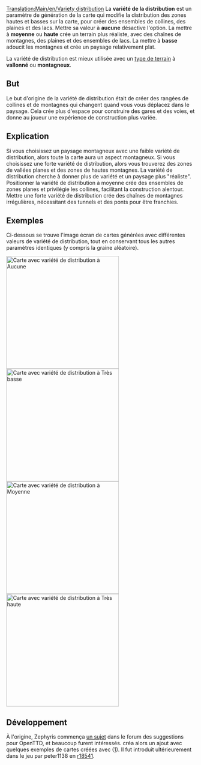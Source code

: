 [[Translation:Main/en/Variety distribution]]
La '''variété de la distribution''' est un paramètre de génération de la carte qui modifie la distribution des zones hautes et basses sur la carte, pour créer des ensembles de collines, des plaines et des lacs.
Mettre sa valeur à '''aucune''' désactive l'option. La mettre à '''moyenne''' ou '''haute''' crée un terrain plus réaliste, avec des chaînes de montagnes, des plaines et des ensembles de lacs. La mettre à '''basse''' adoucit les montagnes et crée un paysage relativement plat.

La variété de distribution est mieux utilisée avec un [[Main/fr/Type de terrain|type de terrain]] à '''vallonné''' ou '''montagneux'''.

{{fr/Disponibilité|1.0}}

== But ==
Le but d'origine de la variété de distribution était de créer des rangées de collines et de montagnes qui changent quand vous vous déplacez dans le paysage. Cela crée plus d'espace pour construire des gares et des voies, et donne au joueur une expérience de construction plus variée.

== Explication ==
Si vous choisissez un paysage montagneux avec une faible variété de distribution, alors toute la carte aura un aspect montagneux. Si vous choisissez une forte variété de distribution, alors vous trouverez des zones de vallées planes et des zones de hautes montagnes. La variété de distribution cherche à donner plus de variété et un paysage plus "réaliste". Positionner la variété de distribution à moyenne crée des ensembles de zones planes et privilégie les collines, facilitant la construction alentour. Mettre une forte variété de distribution crée des chaînes de montagnes irrégulières, nécessitant des tunnels et des ponts pour être franchies.

== Exemples ==

Ci-dessous se trouve l'image écran de cartes générées avec différentes valeurs de variété de distribution, tout en conservant tous les autres paramètres identiques (y compris la graine aléatoire).

[[File:en/MapVarietyDistrNone.png|thumb|left|300px|Carte avec variété de distribution à '''Aucune''']]
[[File:en/MapVarietyDistrVLow.png|thumb|right|300px|Carte avec variété de distribution à '''Très basse''']]
[[File:en/MapVarietyDistrMedium.png|thumb|left|300px|Carte avec variété de distribution à '''Moyenne''']]
[[File:en/MapVarietyDistrVHigh.png|thumb|right|300px|Carte avec variété de distribution à '''Très haute''']]

{{en/-}}
== Développement ==
À l'origine, Zephyris commença [http://www.tt-forums.net/viewtopic.php?f=32&t=46338 un sujet] dans le forum des suggestions pour OpenTTD, et beaucoup furent intéressés. {{en/User|peter1138}} créa alors un ajout avec quelques exemples de cartes créées avec ([http://www.tt-forums.net/viewtopic.php?p=841457#p841457]). Il fut introduit ultérieurement dans le jeu par peter1138 en [http://hg.openttd.org/openttd/trunk.hg/rev/c3959fffa40a r18541].
